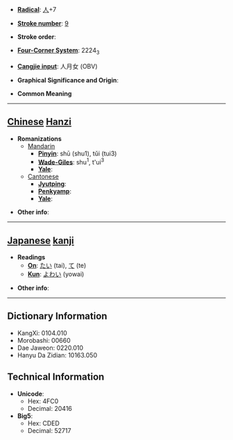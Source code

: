 * '''[[Wiktionary:Chinese radical index| Radical]]''': [[Wiktionary:Chinese radical index 人|人]]+7

* '''[[Wiktionary:Chinese total strokes index|Stroke number]]''': [[Wiktionary:Chinese total strokes index 9|9]]

* '''Stroke order''': 

* '''[[Wiktionary:Chinese four corner index|Four-Corner System]]''': 2224<sub>3</sub>

* '''[[Wiktionary:Chinese Cangjie index|Cangjie input]]''': 人月女 (OBV)

* '''Graphical Significance and Origin''': 

* '''Common Meaning'''

----

== [[Chinese]] [[Hanzi]] ==

* '''Romanizations'''
** [[Mandarin]]
*** '''[[Pinyin]]''': shū (shu1), tǔi (tui3)
*** '''[[Wade-Giles]]''': shu<sup>1</sup>, t'ui<sup>3</sup>
*** '''[[Yale]]''': 
**[[Cantonese]]
***'''[[Jyutping]]''':
***'''[[Penkyamp]]''': 
***'''[[Yale]]''': 

* '''Other info''': 

----

== [[Japanese]] [[kanji]] ==

* '''Readings'''
** '''[[On]]''': [[たい]] (tai), [[て]] (te)
** '''[[Kun]]''': [[よわい]] (yowai)

* '''Other info''':  

----

== Dictionary Information ==

* KangXi: 0104.010
* Morobashi: 00660
* Dae Jaweon: 0220.010
* Hanyu Da Zidian: 10163.050

== Technical Information ==

* '''Unicode''':
** Hex: 4FC0
** Decimal: 20416
* '''Big5''':
** Hex: CDED
** Decimal: 52717
